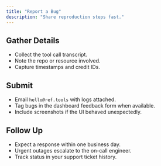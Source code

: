 ```yaml
---
title: "Report a Bug"
description: "Share reproduction steps fast."
---
```


## Gather Details

- Collect the tool call transcript.
- Note the repo or resource involved.
- Capture timestamps and credit IDs.

## Submit

- Email `hello@ref.tools` with logs attached.
- Tag bugs in the dashboard feedback form when available.
- Include screenshots if the UI behaved unexpectedly.

## Follow Up

- Expect a response within one business day.
- Urgent outages escalate to the on-call engineer.
- Track status in your support ticket history.

